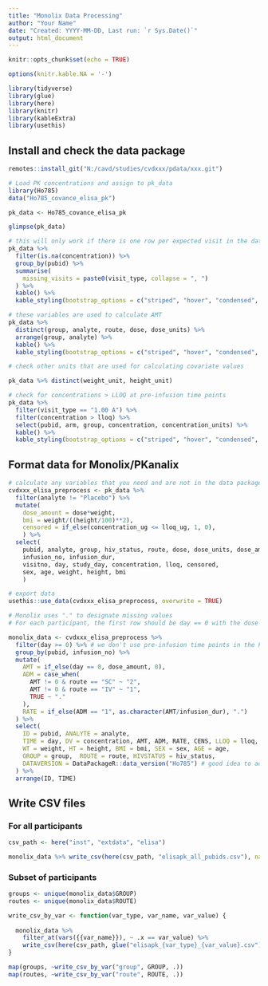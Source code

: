 ```yaml
---
title: "Monolix Data Processing"
author: "Your Name"
date: "Created: YYYY-MM-DD, Last run: `r Sys.Date()`"
output: html_document
---
```


```r
knitr::opts_chunk$set(echo = TRUE)

options(knitr.kable.NA = '-')

library(tidyverse)
library(glue)
library(here)
library(knitr)
library(kableExtra)
library(usethis)
```

## Install and check the data package

<!-- check against data specs: https://github.com/FredHutch/VISC-Assay-Methods/tree/master/PK/Assay_Data_Specs -->

```r

remotes::install_git("N:/cavd/studies/cvdxxx/pdata/xxx.git")
```

```r

# Load PK concentrations and assign to pk_data 
library(Ho785)
data("Ho785_covance_elisa_pk")

pk_data <- Ho785_covance_elisa_pk

glimpse(pk_data)
```

<!-- The STP should create a table of missing concentrations in the QC report. You may want to further investigate patterns of missingness here. -->

```r

# this will only work if there is one row per expected visit in the data package
pk_data %>% 
  filter(is.na(concentration)) %>% 
  group_by(pubid) %>% 
  summarise(
    missing_visits = paste0(visit_type, collapse = ", ")
  ) %>% 
  kable() %>% 
  kable_styling(bootstrap_options = c("striped", "hover", "condensed", "responsive"))
```

<!-- Next, check dose and covariate data. -->

```r

# these variables are used to calculate AMT
pk_data %>% 
  distinct(group, analyte, route, dose, dose_units) %>% 
  arrange(group, analyte) %>% 
  kable() %>% 
  kable_styling(bootstrap_options = c("striped", "hover", "condensed", "responsive"))
```

```r

# check other units that are used for calculating covariate values

pk_data %>% distinct(weight_unit, height_unit)
```

<!-- Usually, we evaluate participant weight, BMI, age, sex as covariates in the PK model. Baseline serum albumin is another covariate worth investigating. Bajaj et. al (2019) found that baseline body weight, serum albumin, and sex are the most commonly identified covariates in oncology PK models (https://www.ncbi.nlm.nih.gov/pmc/articles/PMC6710515/).  -->

<!-- At pre-infusion time points, concentrations of the analyte should be LLoQ. If not, plot these data and have a discussion about how you will take it into account in the PK model. -->

```r

# check for concentrations > LLOQ at pre-infusion time points
pk_data %>% 
  filter(visit_type == "1.00 A") %>% 
  filter(concentration > lloq) %>% 
  select(pubid, arm, group, concentration, concentration_units) %>% 
  kable() %>% 
  kable_styling(bootstrap_options = c("striped", "hover", "condensed", "responsive"))
```

## Format data for Monolix/PKanalix

<!-- 

The next step is to create the CSV files for use with Monolix or PKanalix. 

Data specs for these CSV files: https://github.com/FredHutch/VISC-Assay-Methods/blob/master/PK/Assay_Data_Specs/Monolix_data.md 

-->

<!-- You will need to filter out the placebo participants. You can do this by using the unblinding variable if it is available. If you don't have the unblinding variable, you can filter out participants who have all concentrations <= LLOQ. -->

```r

# calculate any variables that you need and are not in the data package
cvdxxx_elisa_preprocess <- pk_data %>%
  filter(analyte != "Placebo") %>% 
  mutate(
    dose_amount = dose*weight,
    bmi = weight/((height/100)**2),
    censored = if_else(concentration_ug <= lloq_ug, 1, 0),
    ) %>% 
  select(
    pubid, analyte, group, hiv_status, route, dose, dose_units, dose_amount,
    infusion_no, infusion_dur,
    visitno, day, study_day, concentration, lloq, censored,
    sex, age, weight, height, bmi
    ) 

# export data 
usethis::use_data(cvdxxx_elisa_preprocess, overwrite = TRUE)
```

<!-- Now create the datasets that will be exported to CSVs for Monolix. If you don't have a row for the infusion time point in the data (day == 0), you will need to add that in. -->

```r

# Monolix uses "." to designate missing values
# For each participant, the first row should be day == 0 with the dose amount (AMT). The concentration (DV) is "." at this time point.

monolix_data <- cvdxxx_elisa_preprocess %>% 
  filter(day >= 0) %>% # we don't use pre-infusion time points in the PK analysis
  group_by(pubid, infusion_no) %>% 
  mutate(
    AMT = if_else(day == 0, dose_amount, 0),
    ADM = case_when(
      AMT != 0 & route == "SC" ~ "2",
      AMT != 0 & route == "IV" ~ "1",
      TRUE ~ "."
    ),
    RATE = if_else(ADM == "1", as.character(AMT/infusion_dur), ".")
  ) %>% 
  select(
    ID = pubid, ANALYTE = analyte,
    TIME = day, DV = concentration, AMT, ADM, RATE, CENS, LLOQ = lloq,
    WT = weight, HT = height, BMI = bmi, SEX = sex, AGE = age, 
    GROUP = group,  ROUTE = route, HIVSTATUS = hiv_status,
    DATAVERSION = DataPackageR::data_version("Ho785") # good idea to add as a column as a check that you have the right data version installed
  ) %>% 
  arrange(ID, TIME)
```

## Write CSV files

### For all participants

```r
csv_path <- here("inst", "extdata", "elisa")

monolix_data %>% write_csv(here(csv_path, "elisapk_all_pubids.csv"), na = ".")
```

### Subset of participants

<!-- Write a function to subset the data by group, route, etc. -->

```r

groups <- unique(monolix_data$GROUP)
routes <- unique(monolix_data$ROUTE)

write_csv_by_var <- function(var_type, var_name, var_value) {
  
  monolix_data %>% 
    filter_at(vars({{var_name}}), ~ .x == var_value) %>% 
    write_csv(here(csv_path, glue("elisapk_{var_type}_{var_value}.csv")), na = ".")
}

map(groups, ~write_csv_by_var("group", GROUP, .))
map(routes, ~write_csv_by_var("route", ROUTE, .))
```
